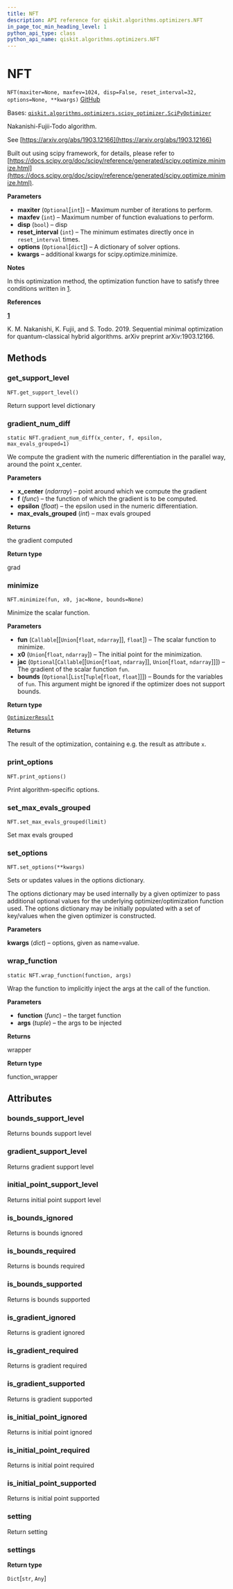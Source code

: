 ```yaml
---
title: NFT
description: API reference for qiskit.algorithms.optimizers.NFT
in_page_toc_min_heading_level: 1
python_api_type: class
python_api_name: qiskit.algorithms.optimizers.NFT
---
```


# NFT

<span id="qiskit.algorithms.optimizers.NFT" />

`NFT(maxiter=None, maxfev=1024, disp=False, reset_interval=32, options=None, **kwargs)` [GitHub](https://github.com/qiskit/qiskit/tree/stable/0.21/qiskit/algorithms/optimizers/nft.py "view source code")

Bases: [`qiskit.algorithms.optimizers.scipy_optimizer.SciPyOptimizer`](qiskit.algorithms.optimizers.SciPyOptimizer "qiskit.algorithms.optimizers.scipy_optimizer.SciPyOptimizer")

Nakanishi-Fujii-Todo algorithm.

See [https://arxiv.org/abs/1903.12166](https://arxiv.org/abs/1903.12166)

Built out using scipy framework, for details, please refer to [https://docs.scipy.org/doc/scipy/reference/generated/scipy.optimize.minimize.html](https://docs.scipy.org/doc/scipy/reference/generated/scipy.optimize.minimize.html).

**Parameters**

*   **maxiter** (`Optional`\[`int`]) – Maximum number of iterations to perform.
*   **maxfev** (`int`) – Maximum number of function evaluations to perform.
*   **disp** (`bool`) – disp
*   **reset\_interval** (`int`) – The minimum estimates directly once in `reset_interval` times.
*   **options** (`Optional`\[`dict`]) – A dictionary of solver options.
*   **kwargs** – additional kwargs for scipy.optimize.minimize.

**Notes**

In this optimization method, the optimization function have to satisfy three conditions written in [1](#id2).

**References**

**[1](#id1)**

K. M. Nakanishi, K. Fujii, and S. Todo. 2019. Sequential minimal optimization for quantum-classical hybrid algorithms. arXiv preprint arXiv:1903.12166.

## Methods

### get\_support\_level

<span id="qiskit.algorithms.optimizers.NFT.get_support_level" />

`NFT.get_support_level()`

Return support level dictionary

### gradient\_num\_diff

<span id="qiskit.algorithms.optimizers.NFT.gradient_num_diff" />

`static NFT.gradient_num_diff(x_center, f, epsilon, max_evals_grouped=1)`

We compute the gradient with the numeric differentiation in the parallel way, around the point x\_center.

**Parameters**

*   **x\_center** (*ndarray*) – point around which we compute the gradient
*   **f** (*func*) – the function of which the gradient is to be computed.
*   **epsilon** (*float*) – the epsilon used in the numeric differentiation.
*   **max\_evals\_grouped** (*int*) – max evals grouped

**Returns**

the gradient computed

**Return type**

grad

### minimize

<span id="qiskit.algorithms.optimizers.NFT.minimize" />

`NFT.minimize(fun, x0, jac=None, bounds=None)`

Minimize the scalar function.

**Parameters**

*   **fun** (`Callable`\[\[`Union`\[`float`, `ndarray`]], `float`]) – The scalar function to minimize.
*   **x0** (`Union`\[`float`, `ndarray`]) – The initial point for the minimization.
*   **jac** (`Optional`\[`Callable`\[\[`Union`\[`float`, `ndarray`]], `Union`\[`float`, `ndarray`]]]) – The gradient of the scalar function `fun`.
*   **bounds** (`Optional`\[`List`\[`Tuple`\[`float`, `float`]]]) – Bounds for the variables of `fun`. This argument might be ignored if the optimizer does not support bounds.

**Return type**

[`OptimizerResult`](qiskit.algorithms.optimizers.OptimizerResult "qiskit.algorithms.optimizers.optimizer.OptimizerResult")

**Returns**

The result of the optimization, containing e.g. the result as attribute `x`.

### print\_options

<span id="qiskit.algorithms.optimizers.NFT.print_options" />

`NFT.print_options()`

Print algorithm-specific options.

### set\_max\_evals\_grouped

<span id="qiskit.algorithms.optimizers.NFT.set_max_evals_grouped" />

`NFT.set_max_evals_grouped(limit)`

Set max evals grouped

### set\_options

<span id="qiskit.algorithms.optimizers.NFT.set_options" />

`NFT.set_options(**kwargs)`

Sets or updates values in the options dictionary.

The options dictionary may be used internally by a given optimizer to pass additional optional values for the underlying optimizer/optimization function used. The options dictionary may be initially populated with a set of key/values when the given optimizer is constructed.

**Parameters**

**kwargs** (*dict*) – options, given as name=value.

### wrap\_function

<span id="qiskit.algorithms.optimizers.NFT.wrap_function" />

`static NFT.wrap_function(function, args)`

Wrap the function to implicitly inject the args at the call of the function.

**Parameters**

*   **function** (*func*) – the target function
*   **args** (*tuple*) – the args to be injected

**Returns**

wrapper

**Return type**

function\_wrapper

## Attributes

<span id="qiskit.algorithms.optimizers.NFT.bounds_support_level" />

### bounds\_support\_level

Returns bounds support level

<span id="qiskit.algorithms.optimizers.NFT.gradient_support_level" />

### gradient\_support\_level

Returns gradient support level

<span id="qiskit.algorithms.optimizers.NFT.initial_point_support_level" />

### initial\_point\_support\_level

Returns initial point support level

<span id="qiskit.algorithms.optimizers.NFT.is_bounds_ignored" />

### is\_bounds\_ignored

Returns is bounds ignored

<span id="qiskit.algorithms.optimizers.NFT.is_bounds_required" />

### is\_bounds\_required

Returns is bounds required

<span id="qiskit.algorithms.optimizers.NFT.is_bounds_supported" />

### is\_bounds\_supported

Returns is bounds supported

<span id="qiskit.algorithms.optimizers.NFT.is_gradient_ignored" />

### is\_gradient\_ignored

Returns is gradient ignored

<span id="qiskit.algorithms.optimizers.NFT.is_gradient_required" />

### is\_gradient\_required

Returns is gradient required

<span id="qiskit.algorithms.optimizers.NFT.is_gradient_supported" />

### is\_gradient\_supported

Returns is gradient supported

<span id="qiskit.algorithms.optimizers.NFT.is_initial_point_ignored" />

### is\_initial\_point\_ignored

Returns is initial point ignored

<span id="qiskit.algorithms.optimizers.NFT.is_initial_point_required" />

### is\_initial\_point\_required

Returns is initial point required

<span id="qiskit.algorithms.optimizers.NFT.is_initial_point_supported" />

### is\_initial\_point\_supported

Returns is initial point supported

<span id="qiskit.algorithms.optimizers.NFT.setting" />

### setting

Return setting

<span id="qiskit.algorithms.optimizers.NFT.settings" />

### settings

**Return type**

`Dict`\[`str`, `Any`]

